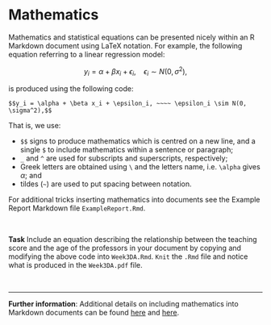 # Mathematics {-}

Mathematics and statistical equations can be presented nicely within an R Markdown document using LaTeX notation. For example, the following equation referring to a linear regression model:

$$y_i = \alpha + \beta x_i + \epsilon_i, ~~~~ \epsilon_i \sim N(0, \sigma^2),$$

is produced using the following code:

```
$$y_i = \alpha + \beta x_i + \epsilon_i, ~~~~ \epsilon_i \sim N(0, \sigma^2),$$
```

That is, we use:

  * `$$` signs to produce mathematics which is centred on a new line, and a single `$` to include mathematics within a sentence or paragraph;
  * `_` and `^` are used for subscripts and superscripts, respectively;
  * Greek letters are obtained using `\` and the letters name, i.e.\ `\alpha` gives $\alpha$; and
  * tildes (`~`) are used to put spacing between notation.

For additional tricks inserting mathematics into documents see the Example Report Markdown file `ExampleReport.Rmd`.

<br>

**Task**
Include an equation describing the relationship between the teaching score and the age of the professors in your document by copying and modifying the above code into `Week3DA.Rmd`.  `Knit` the `.Rmd` file and notice what is produced in the `Week3DA.pdf` file.

<br>

***

**Further information**: Additional details on including mathematics into Markdown documents can be found [here](https://www.calvin.edu/~rpruim/courses/s341/S17/from-class/MathinRmd.html) and [here](https://gist.github.com/derekmcloughlin/896da22518ef2f3d81b0).

<br>
<br>


